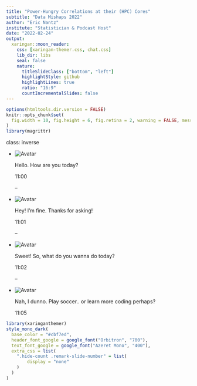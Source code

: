 ```yaml
---
title: "Power-Hungry Correlations at their (HPC) Cores"
subtitle: "Data Mishaps 2022"
author: "Eric Nantz"
institute: "Statistician & Podcast Host"
date: "2022-02-24"
output:
  xaringan::moon_reader:
    css: [xaringan-themer.css, chat.css]
    lib_dir: libs
    seal: false
    nature:
      titleSlideClass: ["bottom", "left"]
      highlightStyle: github
      highlightLines: true
      ratio: "16:9"
      countIncrementalSlides: false
---
```


```r
options(htmltools.dir.version = FALSE)
knitr::opts_chunk$set(
  fig.width = 10, fig.height = 6, fig.retina = 2, warning = FALSE, message = FALSE
)
library(magrittr)
```

class: inverse

<ul class="nobull">
<li>
<div class="container">
  <img src="img/rpodcast-hexagon.png" alt="Avatar">
  <p>Hello. How are you today?</p>
  <span class="time-right">11:00</span>
</div>
</li>

--

<li>
<div class="container darker">
  <img src="img/rpodcast-hexagon.png" alt="Avatar" class="right">
  <p>Hey! I'm fine. Thanks for asking!</p>
  <span class="time-left">11:01</span>
</div>
</li>

--

<li>
<div class="container">
  <img src="img/rpodcast-hexagon.png" alt="Avatar">
  <p>Sweet! So, what do you wanna do today?</p>
  <span class="time-right">11:02</span>
</div>
</li>

--

<li>
<div class="container darker">
  <img src="img/rpodcast-hexagon.png" alt="Avatar" class="right">
  <p>Nah, I dunno. Play soccer.. or learn more coding perhaps?</p>
  <span class="time-left">11:05</span>
</div> 
</li>
</ul>

```r
library(xaringanthemer)
style_mono_dark(
  base_color = "#cbf7ed",
  header_font_google = google_font("Orbitron", "700"),
  text_font_google = google_font("Azeret Mono", "400"),
  extra_css = list(
    ".hide-count .remark-slide-number" = list(
        display = "none"
    )
  )
)
```

